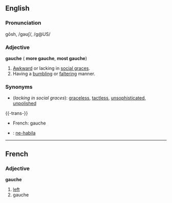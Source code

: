 ==English==
===Pronunciation===
gōsh, /ɡəʊʃ/, /g@US/

===Adjective===
'''gauche''' ({{compar}} '''more gauche''', {{superl}} '''most gauche''')

#[[Awkward]] or lacking in [[social grace]]s.
#Having a [[bumbling]] or [[falter]]ing manner.

===Synonyms===
*(''lacking in social graces''): [[graceless]], [[tactless]], [[unsophisticated]], [[unpolished]]

{{-trans-}}
*French: gauche
*{{io}} : [[ne-habila]]

----
==French==
===Adjective===
'''gauche'''

#[[left]]
#gauche